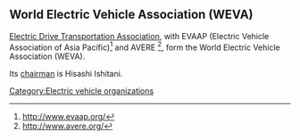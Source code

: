 == World Electric Vehicle Association (WEVA) ==
[[Electric Drive Transportation Association]], with EVAAP (Electric Vehicle Association of Asia Pacific)<ref>http://www.evaap.org/ </ref> and AVERE <ref> http://www.avere.org/</ref>, form  the World Electric Vehicle Association (WEVA). 

Its [[chairman]] is Hisashi Ishitani.

[[Category:Electric vehicle organizations]]